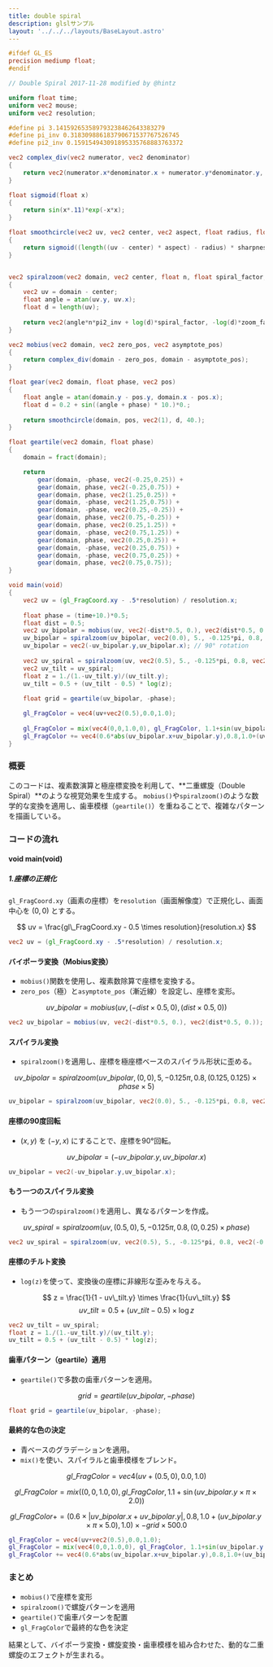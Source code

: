 ```yaml
---
title: double spiral
description: glslサンプル
layout: '../../../layouts/BaseLayout.astro'
---
```

 <style>{`
        .sl-markdown-content   div.ec-line {
            margin-top: 0 !important;
            font-size:10px;
        }
        .sl-markdown-content  {
           font-size:15px;
        }
        .sl-markdown-content h1 {
           font-size:  27px;
           padding-left:0px;           
           text-decoration: underline;
           font-weight: bold
        }
        .sl-markdown-content h2 {
           font-size:25px;
           padding-left:5px;
           font-weight: normal;
           text-decoration: underline;
        }
        .sl-markdown-content h2 + p{
         margin: 0px;
        }
        .sl-markdown-content h3 {
           font-size:20px;
           padding-left:10px;
           font-weight: normal;
           font-style: italic;
           text-decoration: underline;
        }
        .sl-markdown-content h3 + p{
         margin: 0px;
        }
        .sl-markdown-content h4 {
           font-size:15px;
           padding-left:14px;                      
           font-weight: normal;
           font-style: italic;           
           text-decoration: underline;
        }
        .sl-markdown-content h4 + p{
         margin: 0px;
        }     
        .sl-markdown-content h5 {
           font-size:12px;
           padding-left:16px;           
           font-weight: bold;
           font-style: italic;           
           text-decoration: underline;
        }
        .sl-markdown-content h5 + p{
         margin: 0px;
       
        .sl-markdown-content h6 {
           font-size:10px;
           padding-left:20px;
           font-weight: bold;
           font-style: italic;           
           text-decoration: underline;
        }
        .sl-markdown-content h6 + p{
         margin: 0px;
        
        h6::before {
          content: "◇　";
        }               
        .sl-markdown-content th {
           font-size:12px;
        }
        .sl-markdown-content td {
           font-size:12px;
        }
        
 `}</style>


<TimeStamp fileUrl={import.meta.url} />

```glsl
#ifdef GL_ES 
precision mediump float;
#endif

// Double Spiral 2017-11-28 modified by @hintz

uniform float time;
uniform vec2 mouse;
uniform vec2 resolution;

#define pi 3.141592653589793238462643383279
#define pi_inv 0.318309886183790671537767526745
#define pi2_inv 0.159154943091895335768883763372

vec2 complex_div(vec2 numerator, vec2 denominator)
{
	return vec2(numerator.x*denominator.x + numerator.y*denominator.y, numerator.y*denominator.x - numerator.x*denominator.y)/ vec2(denominator.x*denominator.x + denominator.y*denominator.y);
}

float sigmoid(float x) 
{
	return sin(x*.11)*exp(-x*x);
}

float smoothcircle(vec2 uv, vec2 center, vec2 aspect, float radius, float sharpness)
{
	return sigmoid((length((uv - center) * aspect) - radius) * sharpness);
}


vec2 spiralzoom(vec2 domain, vec2 center, float n, float spiral_factor, float zoom_factor, vec2 pos)
{
	vec2 uv = domain - center;
	float angle = atan(uv.y, uv.x);
	float d = length(uv);
	
	return vec2(angle*n*pi2_inv + log(d)*spiral_factor, -log(d)*zoom_factor) + pos;
}

vec2 mobius(vec2 domain, vec2 zero_pos, vec2 asymptote_pos)
{
	return complex_div(domain - zero_pos, domain - asymptote_pos);
}

float gear(vec2 domain, float phase, vec2 pos)
{
	float angle = atan(domain.y - pos.y, domain.x - pos.x);
	float d = 0.2 + sin((angle + phase) * 10.)*0.;
	
	return smoothcircle(domain, pos, vec2(1), d, 40.);
}

float geartile(vec2 domain, float phase)
{
	domain = fract(domain);

	return 
		gear(domain, -phase, vec2(-0.25,0.25)) + 
		gear(domain, phase, vec2(-0.25,0.75)) + 
		gear(domain, phase, vec2(1.25,0.25)) + 
		gear(domain, -phase, vec2(1.25,0.75)) + 
		gear(domain, -phase, vec2(0.25,-0.25)) + 
		gear(domain, phase, vec2(0.75,-0.25)) + 
		gear(domain, phase, vec2(0.25,1.25)) + 
		gear(domain, -phase, vec2(0.75,1.25)) + 
		gear(domain, phase, vec2(0.25,0.25)) + 
		gear(domain, -phase, vec2(0.25,0.75)) + 
		gear(domain, -phase, vec2(0.75,0.25)) + 
		gear(domain, phase, vec2(0.75,0.75));		
}

void main(void)
{
	vec2 uv = (gl_FragCoord.xy - .5*resolution) / resolution.x;
		
	float phase = (time+10.)*0.5;
	float dist = 0.5;
	vec2 uv_bipolar = mobius(uv, vec2(-dist*0.5, 0.), vec2(dist*0.5, 0.));
	uv_bipolar = spiralzoom(uv_bipolar, vec2(0.0), 5., -0.125*pi, 0.8, vec2(0.125,0.125)*phase*5.);
	uv_bipolar = vec2(-uv_bipolar.y,uv_bipolar.x); // 90° rotation 
	
	vec2 uv_spiral = spiralzoom(uv, vec2(0.5), 5., -0.125*pi, 0.8, vec2(-0.,0.25)*phase);
	vec2 uv_tilt = uv_spiral;
	float z = 1./(1.-uv_tilt.y)/(uv_tilt.y);
	uv_tilt = 0.5 + (uv_tilt - 0.5) * log(z);
	
	float grid = geartile(uv_bipolar, -phase);

	gl_FragColor = vec4(uv+vec2(0.5),0.0,1.0);
	
	gl_FragColor = mix(vec4(0,0,1.0,0), gl_FragColor, 1.1+sin(uv_bipolar.y * pi * 2.0));
	gl_FragColor += vec4(0.6*abs(uv_bipolar.x+uv_bipolar.y),0.8,1.0+(uv_bipolar.y * pi * 5.0),1.0)* -grid*500.0;
}

```
### 概要
このコードは、複素数演算と極座標変換を利用して、**二重螺旋（Double Spiral）**のような視覚効果を生成する。
`mobius()`や`spiralzoom()`のような数学的な変換を適用し、歯車模様（`geartile()`）を重ねることで、複雑なパターンを描画している。

### コードの流れ
#### void main(void)
##### 1.座標の正規化
`gl_FragCoord.xy`（画素の座標）を`resolution`（画面解像度）で正規化し、画面中心を $(0,0)$ とする。

$$
uv = \frac{gl\_FragCoord.xy - 0.5 \times resolution}{resolution.x}
$$

```glsl
vec2 uv = (gl_FragCoord.xy - .5*resolution) / resolution.x;
```
#### バイポーラ変換（Mobius変換）
- `mobius()`関数を使用し、複素数除算で座標を変換する。
- `zero_pos`（極）と`asymptote_pos`（漸近線）を設定し、座標を変形。

$$
uv\_bipolar = mobius(uv, (-dist \times 0.5, 0), (dist \times 0.5, 0))
$$

```glsl
vec2 uv_bipolar = mobius(uv, vec2(-dist*0.5, 0.), vec2(dist*0.5, 0.));
```


#### スパイラル変換
- `spiralzoom()`を適用し、座標を極座標ベースのスパイラル形状に歪める。

$$
uv\_bipolar = spiralzoom(uv\_bipolar, (0,0), 5, -0.125\pi, 0.8, (0.125,0.125) \times phase \times 5)
$$

```glsl
uv_bipolar = spiralzoom(uv_bipolar, vec2(0.0), 5., -0.125*pi, 0.8, vec2(0.125,0.125)*phase*5.);
```




#### 座標の90度回転
- $(x,y)$ を $(-y,x)$ にすることで、座標を90°回転。

$$
uv\_bipolar = (-uv\_bipolar.y, uv\_bipolar.x)
$$

```glsl
uv_bipolar = vec2(-uv_bipolar.y,uv_bipolar.x);
```

#### もう一つのスパイラル変換
- もう一つの`spiralzoom()`を適用し、異なるパターンを作成。

$$
uv\_spiral = spiralzoom(uv, (0.5, 0), 5, -0.125\pi, 0.8, (0, 0.25) \times phase)
$$

```glsl
vec2 uv_spiral = spiralzoom(uv, vec2(0.5), 5., -0.125*pi, 0.8, vec2(-0.,0.25)*phase);
```


#### 座標のチルト変換
- `log(z)`を使って、変換後の座標に非線形な歪みを与える。

$$
z = \frac{1}{1 - uv\_tilt.y} \times \frac{1}{uv\_tilt.y}
$$
$$
uv\_tilt = 0.5 + (uv\_tilt - 0.5) \times \log z
$$

```glsl
vec2 uv_tilt = uv_spiral;
float z = 1./(1.-uv_tilt.y)/(uv_tilt.y);
uv_tilt = 0.5 + (uv_tilt - 0.5) * log(z);
```

#### 歯車パターン（geartile）適用
- `geartile()`で多数の歯車パターンを適用。

$$
grid = geartile(uv\_bipolar, -phase)
$$

```glsl
float grid = geartile(uv_bipolar, -phase);
```

#### 最終的な色の決定
- 青ベースのグラデーションを適用。
- `mix()`を使い、スパイラルと歯車模様をブレンド。

$$
gl\_FragColor = vec4(uv + (0.5, 0), 0.0, 1.0)
$$

$$
gl\_FragColor = mix((0,0,1.0,0), gl\_FragColor, 1.1+\sin(uv\_bipolar.y \times \pi \times 2.0))
$$

$$
gl\_FragColor += (0.6 \times |uv\_bipolar.x + uv\_bipolar.y|, 0.8, 1.0 + (uv\_bipolar.y \times \pi \times 5.0), 1.0) \times -grid \times 500.0
$$

```glsl
gl_FragColor = vec4(uv+vec2(0.5),0.0,1.0);
gl_FragColor = mix(vec4(0,0,1.0,0), gl_FragColor, 1.1+sin(uv_bipolar.y * pi * 2.0));
gl_FragColor += vec4(0.6*abs(uv_bipolar.x+uv_bipolar.y),0.8,1.0+(uv_bipolar.y * pi * 5.0),1.0)* -grid*500.0;
```

### まとめ
- `mobius()`で座標を変形
- `spiralzoom()`で螺旋パターンを適用
- `geartile()`で歯車パターンを配置
- `gl_FragColor`で最終的な色を決定

結果として、バイポーラ変換・螺旋変換・歯車模様を組み合わせた、動的な二重螺旋のエフェクトが生まれる。


